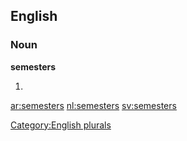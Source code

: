 ==English==

===Noun===
'''semesters'''

# {{plural of|[[semester]]}}

[[Category:English plurals]]

[[ar:semesters]]
[[nl:semesters]]
[[sv:semesters]]
